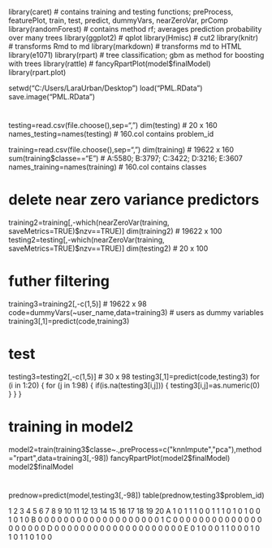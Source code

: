 ######################################################################################
library(caret) # contains training and testing functions; preProcess, featurePlot, train, test, predict, dummyVars, nearZeroVar, prComp
library(randomForest) # contains method rf; averages prediction probability over many trees
library(ggplot2) # qplot
library(Hmisc) # cut2
library(knitr) # transforms Rmd to md
library(markdown) # transforms md to HTML
library(e1071)
library(rpart) # tree classification; gbm as method for boosting with trees
library(rattle) # fancyRpartPlot(model$finalModel)
library(rpart.plot)

setwd("C:/Users/LaraUrban/Desktop")
load("PML.RData")
save.image("PML.RData")

#
testing=read.csv(file.choose(),sep=",")
dim(testing)  # 20 x 160
names_testing=names(testing) # 160.col contains problem_id

training=read.csv(file.choose(),sep=",")
dim(training) # 19622 x 160
sum(training$classe=="E") # A:5580; B:3797; C:3422; D:3216; E:3607
names_training=names(training) # 160.col contains classes

# delete near zero variance predictors
training2=training[,-which(nearZeroVar(training, saveMetrics=TRUE)$nzv==TRUE)]
dim(training2) # 19622 x 100
testing2=testing[,-which(nearZeroVar(training, saveMetrics=TRUE)$nzv==TRUE)]
dim(testing2) # 20 x 100

# futher filtering
training3=training2[,-c(1,5)] # 19622 x 98
code=dummyVars(~user_name,data=training3) # users as dummy variables
training3[,1]=predict(code,training3)


# test
testing3=testing2[,-c(1,5)] # 30 x 98
testing3[,1]=predict(code,testing3)
for (i in 1:20) {
  for (j in 1:98) {
    if(is.na(testing3[i,j])) {
      testing3[i,j]=as.numeric(0)
    }
  }
}

# training in model2
model2=train(training3$classe~.,preProcess=c("knnImpute","pca"),method="rpart",data=training3[,-98])
fancyRpartPlot(model2$finalModel)
model2$finalModel

# 
prednow=predict(model,testing3[,-98])
table(prednow,testing3$problem_id)

  1 2 3 4 5 6 7 8 9 10 11 12 13 14 15 16 17 18 19 20
A 1 0 1 1 1 0 0 1 1  1  0  1  0  1  0  0  1  0  1  0
B 0 0 0 0 0 0 0 0 0  0  0  0  0  0  0  0  0  0  0  1
C 0 0 0 0 0 0 0 0 0  0  0  0  0  0  0  0  0  0  0  0
D 0 0 0 0 0 0 0 0 0  0  0  0  0  0  0  0  0  0  0  0
E 0 1 0 0 0 1 1 0 0  0  1  0  1  0  1  1  0  1  0  0


####################################################################################